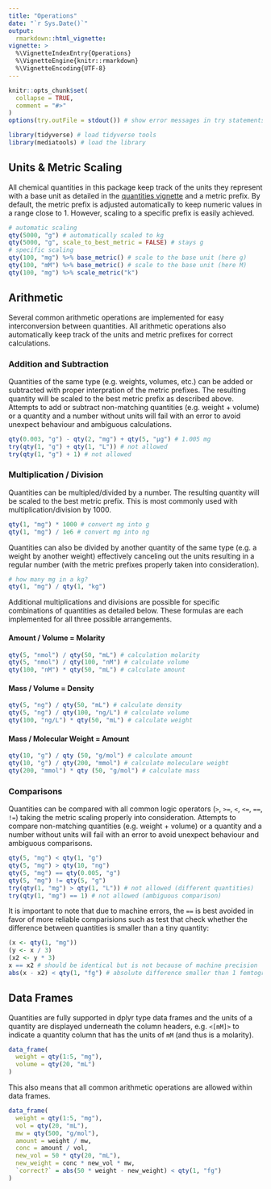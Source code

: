 ```yaml
---
title: "Operations"
date: "`r Sys.Date()`"
output: 
  rmarkdown::html_vignette:
vignette: >
  %\VignetteIndexEntry{Operations}
  %\VignetteEngine{knitr::rmarkdown}
  %\VignetteEncoding{UTF-8}
---
```



```r
knitr::opts_chunk$set(
  collapse = TRUE,
  comment = "#>"
)
options(try.outFile = stdout()) # show error messages in try statements
```

```r
library(tidyverse) # load tidyverse tools
library(mediatools) # load the library
```

## Units & Metric Scaling

All chemical quantities in this package keep track of the units they represent with a base unit as detailed in the [quantities vignette](quantities.html) and a metric prefix. By default, the metric prefix is adjusted automatically to keep numeric values in a range close to 1. However, scaling to a specific prefix is easily achieved.

```r
# automatic scaling
qty(5000, "g") # automatically scaled to kg
qty(5000, "g", scale_to_best_metric = FALSE) # stays g
# specific scaling
qty(100, "mg") %>% base_metric() # scale to the base unit (here g)
qty(100, "mM") %>% base_metric() # scale to the base unit (here M)
qty(100, "mg") %>% scale_metric("k")
```


## Arithmetic

Several common arithmetic operations are implemented for easy interconversion between quantities. All arithmetic operations also automatically keep track of the units and metric prefixes for correct calculations.

### Addition and Subtraction

Quantities of the same type (e.g. weights, volumes, etc.) can be added or subtracted with proper interpration of the metric prefixes. The resulting quantity will be scaled to the best metric prefix as described above. Attempts to add or subtract non-matching quantities (e.g. weight + volume) or a quantity and a number without units will fail with an error to avoid unexpect behaviour and ambiguous calculations. 

```r
qty(0.003, "g") - qty(2, "mg") + qty(5, "µg") # 1.005 mg
try(qty(1, "g") + qty(1, "L")) # not allowed
try(qty(1, "g") + 1) # not allowed
```

### Multiplication / Division

Quantities can be multipled/divided by a number. The resulting quantity will be scaled to the best metric prefix. This is most commonly used with multiplication/division by 1000.

```r
qty(1, "mg") * 1000 # convert mg into g
qty(1, "mg") / 1e6 # convert mg into ng
```

Quantities can also be divided by another quantity of the same type (e.g. a weight by another weight) effectively canceling out the units resulting in a regular number (with the metric prefixes properly taken into consideration).

```r
# how many mg in a kg?
qty(1, "mg") / qty(1, "kg")
```

Additional multiplications and divisions are possible for specific combinations of quantities as detailed below. These formulas are each implemented for all three possible arrangements.

#### Amount / Volume = Molarity

```r
qty(5, "nmol") / qty(50, "mL") # calculation molarity
qty(5, "nmol") / qty(100, "nM") # calculate volume
qty(100, "nM") * qty(50, "mL") # calculate amount
```

#### Mass / Volume = Density

```r
qty(5, "ng") / qty(50, "mL") # calculate density
qty(5, "ng") / qty(100, "ng/L") # calculate volume
qty(100, "ng/L") * qty(50, "mL") # calculate weight
```

#### Mass / Molecular Weight = Amount

```r
qty(10, "g") / qty (50, "g/mol") # calculate amount
qty(10, "g") / qty(200, "mmol") # calculate moleculare weight
qty(200, "mmol") * qty (50, "g/mol") # calculate mass
```

### Comparisons

Quantities can be compared with all common logic operators (`>`, `>=`, `<`, `<=`, `==`, `!=`) taking the metric scaling properly into consideration. Attempts to compare non-matching quantities (e.g. weight + volume) or a quantity and a number without units will fail with an error to avoid unexpect behaviour and ambiguous comparisons.

```r
qty(5, "mg") < qty(1, "g")
qty(5, "mg") > qty(10, "ng")
qty(5, "mg") == qty(0.005, "g")
qty(5, "mg") != qty(5, "g")
try(qty(1, "mg") > qty(1, "L")) # not allowed (different quantities)
try(qty(1, "mg") == 1) # not allowed (ambiguous comparison)
```

It is important to note that due to machine errors, the `==` is best avoided in favor of more reliable comparisions such as test that check whether the difference between quantities is smaller than a tiny quantity:

```r
(x <- qty(1, "mg"))
(y <- x / 3)
(x2 <- y * 3)
x == x2 # should be identical but is not because of machine precision
abs(x - x2) < qty(1, "fg") # absolute difference smaller than 1 femtogram
```


## Data Frames

Quantities are fully supported in dplyr type data frames and the units of a quantity are displayed underneath the column headers, e.g. `<[mM]>` to indicate a quantity column that has the units of `mM` (and thus is a molarity). 

```r
data_frame(
  weight = qty(1:5, "mg"),
  volume = qty(20, "mL")
)
```

This also means that all common arithmetic operations are allowed within data frames.

```r
data_frame(
  weight = qty(1:5, "mg"),
  vol = qty(20, "mL"),
  mw = qty(500, "g/mol"),
  amount = weight / mw,
  conc = amount / vol,
  new_vol = 50 * qty(20, "mL"),
  new_weight = conc * new_vol * mw,
  `correct?` = abs(50 * weight - new_weight) < qty(1, "fg")
)
```



